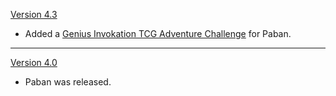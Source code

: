 {{Change History/Header}}
[[Version 4.3]]
* Added a [[Genius Invokation TCG/Stage/Paban/Exclusive Scoop|Genius Invokation TCG Adventure Challenge]] for Paban.
----
[[Version 4.0]]
* Paban was released.